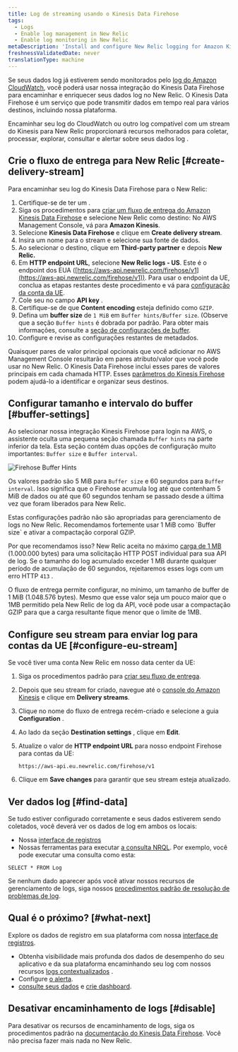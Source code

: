 ```yaml
---
title: Log de streaming usando o Kinesis Data Firehose
tags:
  - Logs
  - Enable log management in New Relic
  - Enable log monitoring in New Relic
metaDescription: 'Install and configure New Relic logging for Amazon Kinesis Data Firehose, so you can use our enhanced log management capabilities.'
freshnessValidatedDate: never
translationType: machine
---
```



Se seus dados log já estiverem sendo monitorados pelo [log do Amazon CloudWatch](https://docs.aws.amazon.com/AmazonCloudWatch/latest/logs/WhatIsCloudWatchLogs.html), você poderá usar nossa integração do Kinesis Data Firehose para encaminhar e enriquecer seus dados log no New Relic. O Kinesis Data Firehose é um serviço que pode transmitir dados em tempo real para vários destinos, incluindo nossa plataforma.

Encaminhar seu log do CloudWatch ou outro log compatível com um stream do Kinesis para New Relic proporcionará recursos <InlinePopover type="logs"/>melhorados para coletar, processar, explorar, consultar e alertar sobre seus dados log .

## Crie o fluxo de entrega para New Relic [#create-delivery-stream]

Para encaminhar seu log do Kinesis Data Firehose para o New Relic:

1. Certifique-se de ter um <InlinePopover type="licenseKey"/>.
2. Siga os procedimentos para [criar um fluxo de entrega do Amazon Kinesis Data Firehose](https://docs.aws.amazon.com/firehose/latest/dev/basic-create.html) e selecione New Relic como destino: No AWS Management Console, vá para <DoNotTranslate>**Amazon Kinesis**</DoNotTranslate>.
3. Selecione <DoNotTranslate>**Kinesis Data Firehose**</DoNotTranslate> e clique em <DoNotTranslate>**Create delivery stream**</DoNotTranslate>.
4. Insira um nome para o stream e selecione sua fonte de dados.
5. Ao selecionar o destino, clique em <DoNotTranslate>**Third-party partner**</DoNotTranslate> e depois <DoNotTranslate>**New Relic.**</DoNotTranslate>
6. Em <DoNotTranslate>**HTTP endpoint URL**</DoNotTranslate>, selecione <DoNotTranslate>**New Relic logs - US**</DoNotTranslate>. Este é o endpoint dos EUA ([https://aws-api.newrelic.com/firehose/v1](https://aws-api.newrelic.com/firehose/v1)). Para usar o endpoint da UE, conclua as etapas restantes deste procedimento e vá para [configuração da conta da UE](#configure-eu-stream).
7. Cole seu <InlinePopover type="licenseKey"/>no campo <DoNotTranslate>**API key**</DoNotTranslate> .
8. Certifique-se de que <DoNotTranslate>**Content encoding**</DoNotTranslate> esteja definido como `GZIP`.
9. Defina um <DoNotTranslate>**buffer size**</DoNotTranslate> de `1 MiB` em `Buffer hints/Buffer size`. (Observe que a seção `Buffer hints` é dobrada por padrão. Para obter mais informações, consulte a [seção de configurações de buffer](#buffer-settings).
10. Configure e revise as configurações restantes de metadados.

Quaisquer pares de valor principal opcionais que você adicionar no AWS Management Console resultarão em pares atributo/valor que você pode usar no New Relic. O Kinesis Data Firehose inclui esses pares de valores principais em cada chamada HTTP. Esses [parâmetros do Kinesis Firehose](https://docs.aws.amazon.com/firehose/latest/dev/create-destination.html#create-destination-new-relic) podem ajudá-lo a identificar e organizar seus destinos.

## Configurar tamanho e intervalo do buffer [#buffer-settings]

Ao selecionar nossa integração Kinesis Firehose para login na AWS, o assistente oculta uma pequena seção chamada `Buffer hints` na parte inferior da tela. Esta seção contém duas opções de configuração muito importantes: `Buffer size` e `Buffer interval`.

<img
  title="Firehose Buffer Hints"
  alt="Firehose Buffer Hints"
  src={logsAWSKinesisFirehoseBufferHints}
/>

Os valores padrão são 5 MiB para `Buffer size` e 60 segundos para `Buffer interval`. Isso significa que o Firehose acumula log até que contenham 5 MiB de dados ou até que 60 segundos tenham se passado desde a última vez que foram liberados para New Relic.

<Callout variant="important">
  Estas configurações padrão não são apropriadas para gerenciamento de logs no New Relic. Recomendamos fortemente usar 1 MiB como `Buffer size` e ativar a compactação corporal GZIP.
</Callout>

Por que recomendamos isso? New Relic aceita no máximo [carga de 1 MB](/docs/logs/log-api/introduction-log-api/#limits) (1.000.000 bytes) para uma solicitação HTTP POST individual para sua API de log. Se o tamanho do log acumulado exceder 1 MB durante qualquer período de acumulação de 60 segundos, rejeitaremos esses logs com um erro HTTP `413` .

O fluxo de entrega permite configurar, no mínimo, um tamanho de buffer de 1 MiB (1.048.576 bytes). Mesmo que esse valor seja um pouco maior que o 1MB permitido pela New Relic de log da API, você pode usar a compactação GZIP para que a carga resultante fique menor que o limite de 1MB.

## Configure seu stream para enviar log para contas da UE [#configure-eu-stream]

Se você tiver uma conta New Relic em nosso data center da UE:

1. Siga os procedimentos padrão para [criar seu fluxo de entrega](#create-delivery-stream).

2. Depois que seu stream for criado, navegue até o [console do Amazon Kinesis](https://console.aws.amazon.com/kinesis/) e clique em <DoNotTranslate>**Delivery streams**</DoNotTranslate>.

3. Clique no nome do fluxo de entrega recém-criado e selecione a guia <DoNotTranslate>**Configuration**</DoNotTranslate> .

4. Ao lado da seção <DoNotTranslate>**Destination settings**</DoNotTranslate> , clique em <DoNotTranslate>**Edit**</DoNotTranslate>.

5. Atualize o valor de <DoNotTranslate>**HTTP endpoint URL**</DoNotTranslate> para nosso endpoint Firehose para contas da UE:

   ```
   https://aws-api.eu.newrelic.com/firehose/v1
   ```

6. Clique em <DoNotTranslate>**Save changes**</DoNotTranslate> para garantir que seu stream esteja atualizado.

<InstallFeedback/>

## Ver dados log [#find-data]

Se tudo estiver configurado corretamente e seus dados estiverem sendo coletados, você deverá ver os dados de log em ambos os locais:

* Nossa [interface de registros](https://one.newrelic.com/launcher/logger.log-launcher)
* Nossas ferramentas para executar [a consulta NRQL](/docs/chart-builder/use-chart-builder/choose-data/use-advanced-nrql-mode-specify-data). Por exemplo, você pode executar uma consulta como esta:

```
SELECT * FROM Log
```

Se nenhum dado aparecer após você ativar nossos recursos de gerenciamento de logs, siga nossos [procedimentos padrão de resolução de problemas de log](/docs/logs/log-management/troubleshooting/no-log-data-appears-ui/).

## Qual é o próximo? [#what-next]

Explore os dados de registro em sua plataforma com nossa [interface de registros](/docs/logs/log-management/ui-data/use-logs-ui/).

* Obtenha visibilidade mais profunda dos dados de desempenho do seu aplicativo e da sua plataforma encaminhando seu log com nossos recursos [logs contextualizados](/docs/logs/enable-log-management-new-relic/configure-logs-context/configure-logs-context-apm-agents/) .
* Configure [o alerta](/docs/alerts-applied-intelligence/new-relic-alerts/alert-conditions/create-alert-conditions/).
* [consulte seus dados](/docs/query-your-data/explore-query-data/get-started/introduction-querying-new-relic-data/) e [crie dashboard](/docs/query-your-data/explore-query-data/dashboards/introduction-dashboards/).

## Desativar encaminhamento de logs [#disable]

Para desativar os recursos de encaminhamento de logs, siga os procedimentos padrão na [documentação do Kinesis Data Firehose](https://docs.aws.amazon.com/firehose/latest/dev/basic-create.html). Você não precisa fazer mais nada no New Relic.